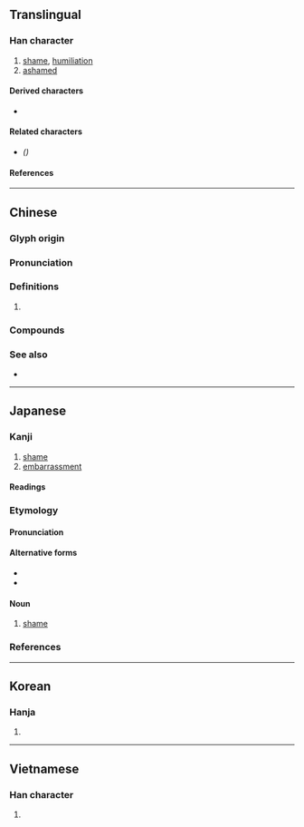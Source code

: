 {{also|耻}}
{{character info/new}}
==Translingual==

===Han character===
{{Han char|rn=61|rad=心|as=06|sn=10|four=13100|canj=SJP|ids=⿰耳心}}

# [[shame]], [[humiliation]]
# [[ashamed]]

====Derived characters====
* {{l|mul|[[𠺨]], [[𮝡]], [[𢟛]]}}

====Related characters====
* {{l|mul|[[耻]]}} ''({{w|Variant Chinese character|Variant form}})''

====References====
{{Han ref|kx=0385.060|dkj=10585|dj=0716.020|hdz=42290.010|uh=6065}}

----

==Chinese==
{{zh-forms|s=耻|t2=耻}}

===Glyph origin===
{{Han etym}}

===Pronunciation===
{{zh-pron
|m=chǐ
|m-s=
|c=ci2
|c-t=
|g=
|h=pfs=chhṳ́
|j=
|mb=chǐ
|md=
|mn=thí
|mn-t=ci2
|w=
|x=
|mc=y
|oc=y
|cat=
}}

===Definitions===
{{zh-hanzi}}

# {{rfdef|lang=zh}}

===Compounds===
{{zh-der|羞恥|忍恥偷生|含垢忍恥|恥居王後|奇恥大辱|國恥|厚顏無恥|不恥|復仇雪恥|恬不知恥|報仇雪恥|恥骨|恥辱|恥笑|恥居人下|忍恥含羞|忍恥含垢|廉恥|可恥|不恥下問|刷恥|寡廉鮮恥|不識羞恥|恬然不恥|五九國恥|卑鄙無恥|包羞忍恥|恥丘|無恥|湔雪前恥|明恥教戰|知恥|禮義廉恥|瓶罄罍恥|無恥之尤|有恥|毀廉蔑恥|會稽之恥|藏垢懷恥|荒淫無恥|買妻恥樵|行己有恥|雪恥|缾罄罍恥}}

===See also===
* {{zh-l|羞}}

----

==Japanese==

===Kanji===
{{ja-kanji|grade=c|rs=心06}}

# [[shame]]
# [[embarrassment]]

====Readings====
{{ja-readings
|goon=ち
|kanon=ち
|kun=はじ-<はぢ-, は-じる<は-ぢる, は-じらう<は-ぢらふ, は-ずかし.い<は-づかし.い
}}

===Etymology===
{{ja-kanjitab|はじ|yomi=k}}
{{rfe|ja}}

====Pronunciation====
{{ja-pron|yomi=k|はじ|acc=2|acc_ref=DJR,NHK}}

====Alternative forms====
* {{ja-l|辱}}
* {{ja-l|耻}}

====Noun====
{{ja-noun|はじ|hhira=はぢ}}

# [[shame]]

===References===
<references/>

----

==Korean==

===Hanja===
{{ko-hanja|hangeul=치|eumhun=|rv=chi|mr=ch'i|y=chi}}

# {{defn|lang=ko|sort=心06}}

----

==Vietnamese==

===Han character===
{{vi-hantu|[[xỉ]], [[sỉ]]|rs=心06}}

# {{defn|lang=vi|sort=心06}}